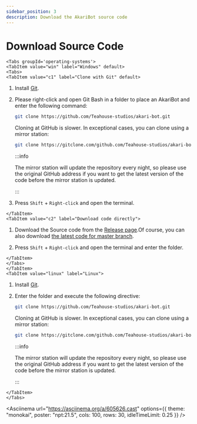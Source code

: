 ```yaml
---
sidebar_position: 3
description: Download the AkariBot source code
---
```



# Download Source Code

```mdx-code-block
<Tabs groupId='operating-systems'>
<TabItem value="win" label="Windows" default>
<Tabs>
<TabItem value="c1" label="Clone with Git" default>
```

1.  Install [Git](https://git-scm.com/).

2.  Please right-click and open Git Bash in a folder to place an AkariBot and enter the following command: 

    ```sh
    git clone https://github.com/Teahouse-studios/akari-bot.git
    ```

    Cloning at GitHub is slower. In exceptional cases, you can clone using a mirror station:

    ```sh
    git clone https://gitclone.com/github.com/Teahouse-studios/akari-bot.git
    ```

    :::info

    The mirror station will update the repository every night, so please use the original GitHub address if you want to get the latest version of the code before the mirror station is updated.

    :::

3.  Press `Shift` + `Right-click` and open the terminal.

```mdx-code-block
</TabItem>
<TabItem value="c2" label="Download code directly">
```

1.  Download the Source code from the [Release page](https://github.com/Teahouse-Studios/bot/releases/latest).Of course, you can also download [the latest code for master branch](https://github.com/Teahouse-Studios/akari-bot/archive/refs/heads/master.zip).

2.  Press `Shift` + `Right-click` and open the terminal and enter the folder.

```mdx-code-block
</TabItem>
</Tabs>
</TabItem>
<TabItem value="linux" label="Linux">
```

1.  Install [Git](https://git-scm.com/).

2.  Enter the folder and execute the following directive:

    ```sh
    git clone https://github.com/Teahouse-studios/akari-bot.git
    ```

    Cloning at GitHub is slower. In exceptional cases, you can clone using a mirror station:

    ```sh
    git clone https://gitclone.com/github.com/Teahouse-studios/akari-bot.git
    ```

    :::info

    The mirror station will update the repository every night, so please use the original GitHub address if you want to get the latest version of the code before the mirror station is updated.

    :::

```mdx-code-block
</TabItem>
</Tabs>
```

<Asciinema
url="https://asciinema.org/a/605626.cast"
options={{ theme: "monokai", poster: "npt:21.5", cols: 100, rows: 30, idleTimeLimit: 0.25 }}
/>
